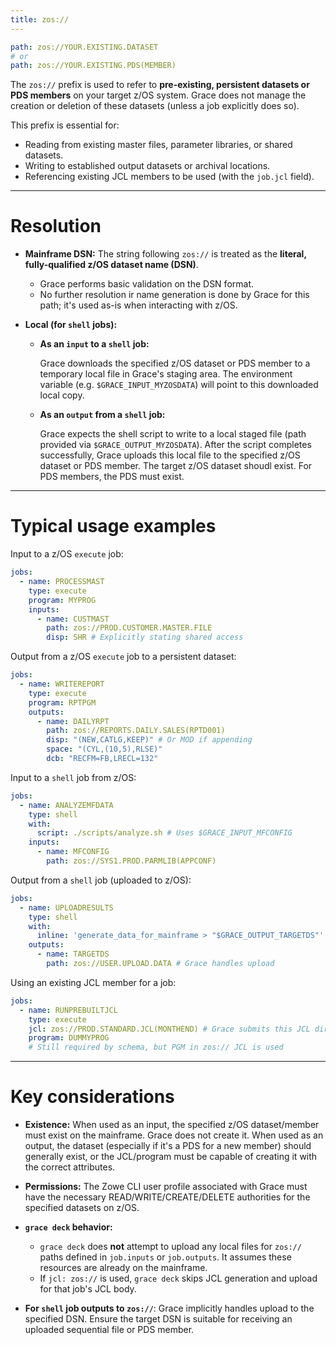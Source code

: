```yaml
---
title: zos://
---
```


```yaml
path: zos://YOUR.EXISTING.DATASET
# or
path: zos://YOUR.EXISTING.PDS(MEMBER)
```

The `zos://` prefix is used to refer to **pre-existing, persistent datasets or PDS members** on your target z/OS system. Grace does not manage the creation or deletion of these datasets (unless a job explicitly does so).

This prefix is essential for:

- Reading from existing master files, parameter libraries, or shared datasets.
- Writing to established output datasets or archival locations.
- Referencing existing JCL members to be used (with the `job.jcl` field).

---

# Resolution

- **Mainframe DSN:** The string following `zos://` is treated as the **literal, fully-qualified z/OS dataset name (DSN)**.
  - Grace performs basic validation on the DSN format.
  - No further resolution ir name generation is done by Grace for this path; it's used as-is when interacting with z/OS.
- **Local (for `shell` jobs):**

  - **As an `input` to a `shell` job:**

    Grace downloads the specified z/OS dataset or PDS member to a temporary local file in Grace's staging area. The environment variable (e.g. `$GRACE_INPUT_MYZOSDATA`) will point to this downloaded local copy.

  - **As an `output` from a `shell` job:**

    Grace expects the shell script to write to a local staged file (path provided via `$GRACE_OUTPUT_MYZOSDATA`). After the script completes successfully, Grace uploads this local file to the specified z/OS dataset or PDS member. The target z/OS dataset shoudl exist. For PDS members, the PDS must exist.

---

# Typical usage examples

Input to a z/OS `execute` job:

```yaml
jobs:
  - name: PROCESSMAST
    type: execute
    program: MYPROG
    inputs:
      - name: CUSTMAST
        path: zos://PROD.CUSTOMER.MASTER.FILE
        disp: SHR # Explicitly stating shared access
```

Output from a z/OS `execute` job to a persistent dataset:

```yaml
jobs:
  - name: WRITEREPORT
    type: execute
    program: RPTPGM
    outputs:
      - name: DAILYRPT
        path: zos://REPORTS.DAILY.SALES(RPTD001)
        disp: "(NEW,CATLG,KEEP)" # Or MOD if appending
        space: "(CYL,(10,5),RLSE)"
        dcb: "RECFM=FB,LRECL=132"
```

Input to a `shell` job from z/OS:

```yaml
jobs:
  - name: ANALYZEMFDATA
    type: shell
    with:
      script: ./scripts/analyze.sh # Uses $GRACE_INPUT_MFCONFIG
    inputs:
      - name: MFCONFIG
        path: zos://SYS1.PROD.PARMLIB(APPCONF)
```

Output from a `shell` job (uploaded to z/OS):

```yaml
jobs:
  - name: UPLOADRESULTS
    type: shell
    with:
      inline: 'generate_data_for_mainframe > "$GRACE_OUTPUT_TARGETDS"'
    outputs:
      - name: TARGETDS
        path: zos://USER.UPLOAD.DATA # Grace handles upload
```

Using an existing JCL member for a job:

```yaml
jobs:
  - name: RUNPREBUILTJCL
    type: execute
    jcl: zos://PROD.STANDARD.JCL(MONTHEND) # Grace submits this JCL directly
    program: DUMMYPROG
    # Still required by schema, but PGM in zos:// JCL is used
```

---

# Key considerations

- **Existence:** When used as an input, the specified z/OS dataset/member must exist on the mainframe. Grace does not create it. When used as an output, the dataset (especially if it's a PDS for a new member) should generally exist, or the JCL/program must be capable of creating it with the correct attributes.

- **Permissions:** The Zowe CLI user profile associated with Grace must have the necessary READ/WRITE/CREATE/DELETE authorities for the specified datasets on z/OS.

- **`grace deck` behavior:**
  - `grace deck` does **not** attempt to upload any local files for `zos://` paths defined in `job.inputs` or `job.outputs`. It assumes these resources are already on the mainframe.
  - If `jcl: zos://` is used, `grace deck` skips JCL generation and upload for that job's JCL body.
- **For `shell` job outputs to `zos://`**: Grace implicitly handles upload to the specified DSN. Ensure the target DSN is suitable for receiving an uploaded sequential file or PDS member.

